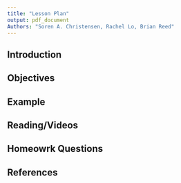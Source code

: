 ```yaml
---
title: "Lesson Plan"
output: pdf_document
Authors: "Soren A. Christensen, Rachel Lo, Brian Reed"
---
```


## Introduction

## Objectives

## Example

## Reading/Videos

## Homeowrk Questions

## References
